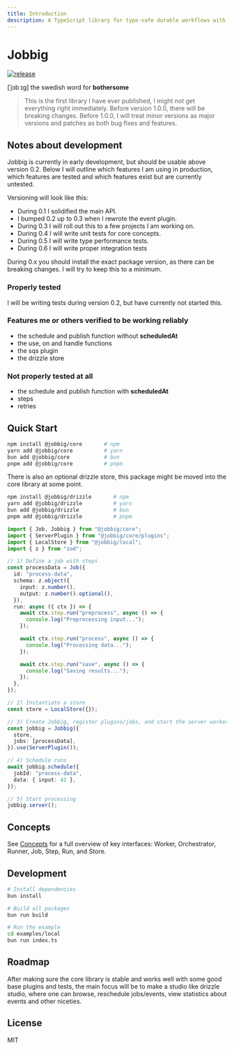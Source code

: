 ```yaml
---
title: Introduction
description: A TypeScript library for type-safe durable workflows with pluggable storage/queue backends.
---
```


# Jobbig
[![release](https://github.com/maxscn/jobbig/actions/workflows/release.yml/badge.svg)](https://github.com/maxscn/jobbig/actions/workflows/release.yml)

\[ˈjɔbːɪɡ\] the swedish word for **bothersome**

> This is the first library I have ever published, I might not get everything right immediately. Before version 1.0.0, there will be breaking changes. Before 1.0.0, I will treat minor versions as major versions and patches as both bug fixes and features.

## Notes about development

Jobbig is currently in early development, but should be usable above version 0.2. Below I will outline which features I am using in production, which features are tested and which features exist but are currently untested. 

Versioning will look like this:

- During 0.1 I solidified the main API. 
- I bumped 0.2 up to 0.3 when I rewrote the event plugin. 
- During 0.3 I will roll out this to a few projects I am working on. 
- During 0.4 I will write unit tests for core concepts. 
- During 0.5 I will write type performance tests.
- During 0.6 I will write proper integration tests 

During 0.x you should install the exact package version, as there can be breaking changes. I will try to keep this to a minimum. 

### Properly tested

I will be writing tests during version 0.2, but have currently not started this. 

### Features me or others verified to be working reliably

- the schedule and publish function without **scheduledAt**
- the use, on and handle functions
- the sqs plugin
- the drizzle store


### Not properly tested at all

- the schedule and publish function with **scheduledAt**
- steps
- retries


## Quick Start

```bash
npm install @jobbig/core       # npm
yarn add @jobbig/core          # yarn
bun add @jobbig/core           # bun
pnpm add @jobbig/core          # pnpm
```

There is also an optional drizzle store, this package might be moved into the core library at some point. 

```bash
npm install @jobbig/drizzle       # npm
yarn add @jobbig/drizzle          # yarn
bun add @jobbig/drizzle           # bun
pnpm add @jobbig/drizzle          # pnpm
```



```typescript
import { Job, Jobbig } from "@jobbig/core";
import { ServerPlugin } from "@jobbig/core/plugins";
import { LocalStore } from "@jobbig/local";
import { z } from "zod";

// 1) Define a job with steps
const processData = Job({
  id: "process-data",
  schema: z.object({
    input: z.number(),
    output: z.number().optional(),
  }),
  run: async ({ ctx }) => {
    await ctx.step.run("preprocess", async () => {
      console.log("Preprocessing input...");
    });

    await ctx.step.run("process", async () => {
      console.log("Processing data...");
    });

    await ctx.step.run("save", async () => {
      console.log("Saving results...");
    });
  },
});

// 2) Instantiate a store
const store = LocalStore({});

// 3) Create Jobbig, register plugins/jobs, and start the server worker
const jobbig = Jobbig({
  store,
  jobs: [processData],
}).use(ServerPlugin());

// 4) Schedule runs
await jobbig.schedule({
  jobId: "process-data",
  data: { input: 42 },
});

// 5) Start processing
jobbig.server();

```

## Concepts

See [Concepts](./docs/concepts) for a full overview of key interfaces: Worker, Orchestrator, Runner, Job, Step, Run, and Store.


## Development

```bash
# Install dependencies
bun install

# Build all packages
bun run build

# Run the example
cd examples/local
bun run index.ts
```

## Roadmap

After making sure the core library is stable and works well with some good base plugins and tests, the main focus will be to make a studio like drizzle studio, where one can browse, reschedule jobs/events, view statistics about events and other niceties.

## License

MIT
